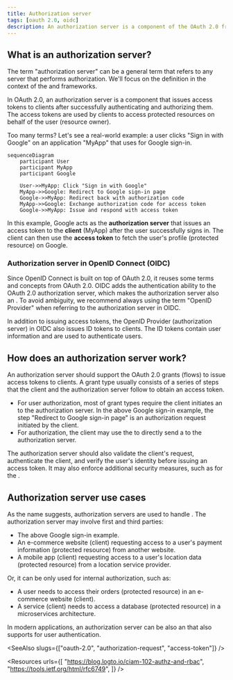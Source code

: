 ```yaml
---
title: Authorization server
tags: [oauth 2.0, oidc]
description: An authorization server is a component of the OAuth 2.0 framework that issues access tokens to clients upon successful authentication and authorization. It is also the OpenID Provider (OP) in OpenID Connect (OIDC) that issues ID tokens to clients.
---
```


## What is an authorization server?

The term "authorization server" can be a general term that refers to any server that performs authorization. We'll focus on the definition in the context of the <Ref slug="oauth-2.0" /> and <Ref slug="openid-connect" /> frameworks.

In OAuth 2.0, an authorization server is a component that issues <Ref slug="access-token">access tokens</Ref> to <Ref slug="client">clients</Ref> after successfully authenticating and authorizing them. The access tokens are used by clients to access protected resources on behalf of the user (resource owner).

Too many terms? Let's see a real-world example: a user clicks "Sign in with Google" on an application "MyApp" that uses <Ref slug="authorization-code-flow" /> for Google sign-in.

```mermaid
sequenceDiagram
    participant User
    participant MyApp
    participant Google

    User->>MyApp: Click "Sign in with Google"
    MyApp->>Google: Redirect to Google sign-in page
    Google->>MyApp: Redirect back with authorization code
    MyApp->>Google: Exchange authorization code for access token
    Google->>MyApp: Issue and respond with access token
```

In this example, Google acts as the **authorization server** that issues an access token to the **client** (MyApp) after the user successfully signs in. The client can then use the **access token** to fetch the user's profile (protected resource) on Google.

### Authorization server in OpenID Connect (OIDC)

Since OpenID Connect is built on top of OAuth 2.0, it reuses some terms and concepts from OAuth 2.0. OIDC adds the authentication ability to the OAuth 2.0 authorization server, which makes the authorization server also an <Ref slug="openid-connect" headingId="openid-provider-op" />. To avoid ambiguity, we recommend always using the term "OpenID Provider" when referring to the authorization server in OIDC.

In addition to issuing access tokens, the OpenID Provider (authorization server) in OIDC also issues <Ref slug="id-token">ID tokens</Ref> to clients. The ID tokens contain user information and are used to authenticate users.

## How does an authorization server work?

An authorization server should support the <Ref slug="oauth-2.0-grant">OAuth 2.0 grants (flows)</Ref> to issue access tokens to clients. A grant type usually consists of a series of steps that the client and the authorization server follow to obtain an access token.

- For user authorization, most of grant types require the client initiates an <Ref slug="authorization-request" /> to the authorization server. In the above Google sign-in example, the step "Redirect to Google sign-in page" is an authorization request initiated by the client.
- For <Ref slug="machine-to-machine" /> authorization, the client may use the <Ref slug="client-credentials-flow" /> to directly send a <Ref slug="token-request" /> to the authorization server.

The authorization server should also validate the client's request, authenticate the client, and verify the user's identity before issuing an access token. It may also enforce additional security measures, such as <Ref slug="pkce" /> for the <Ref slug="authorization-code-flow" />.

## Authorization server use cases

As the name suggests, authorization servers are used to handle <Ref slug="authorization" />. The authorization server may involve first and third parties:

- The above Google sign-in example.
- An e-commerce website (client) requesting access to a user's payment information (protected resource) from another website.
- A mobile app (client) requesting access to a user's location data (protected resource) from a location service provider.

Or, it can be only used for internal authorization, such as:

- A user needs to access their orders (protected resource) in an e-commerce website (client).
- A service (client) needs to access a database (protected resource) in a microservices architecture.

In modern applications, an authorization server can be also an <Ref slug="identity-provider" /> that also supports <Ref slug="openid-connect" /> for user authentication.

<SeeAlso slugs={["oauth-2.0", "authorization-request", "access-token"]} />
 
<Resources
  urls={[
    "https://blog.logto.io/ciam-102-authz-and-rbac",
    "https://tools.ietf.org/html/rfc6749",
  ]}
/>

